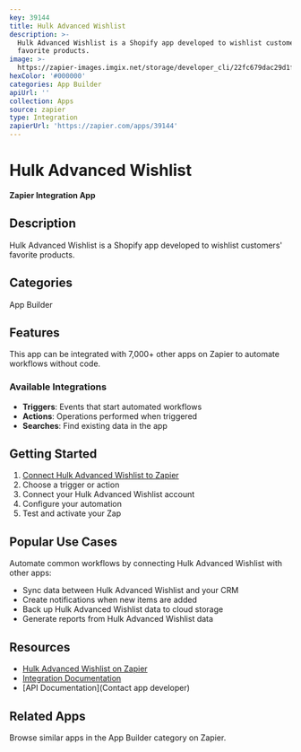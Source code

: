 ```yaml
---
key: 39144
title: Hulk Advanced Wishlist
description: >-
  Hulk Advanced Wishlist is a Shopify app developed to wishlist customers'
  favorite products.
image: >-
  https://zapier-images.imgix.net/storage/developer_cli/22fc679dac29d1f6d4ad1ccfeb376305.png?auto=format%2Ccompress&ixlib=python-3.0.0&q=50
hexColor: '#000000'
categories: App Builder
apiUrl: ''
collection: Apps
source: zapier
type: Integration
zapierUrl: 'https://zapier.com/apps/39144'
---
```

# Hulk Advanced Wishlist

**Zapier Integration App**

## Description

Hulk Advanced Wishlist is a Shopify app developed to wishlist customers' favorite products.

## Categories

App Builder

## Features

This app can be integrated with 7,000+ other apps on Zapier to automate workflows without code.

### Available Integrations

- **Triggers**: Events that start automated workflows
- **Actions**: Operations performed when triggered
- **Searches**: Find existing data in the app

## Getting Started

1. [Connect Hulk Advanced Wishlist to Zapier](https://zapier.com/apps/39144)
2. Choose a trigger or action
3. Connect your Hulk Advanced Wishlist account
4. Configure your automation
5. Test and activate your Zap

## Popular Use Cases

Automate common workflows by connecting Hulk Advanced Wishlist with other apps:

- Sync data between Hulk Advanced Wishlist and your CRM
- Create notifications when new items are added
- Back up Hulk Advanced Wishlist data to cloud storage
- Generate reports from Hulk Advanced Wishlist data

## Resources

- [Hulk Advanced Wishlist on Zapier](https://zapier.com/apps/39144)
- [Integration Documentation](https://zapier.com/apps/39144/integrations)
- [API Documentation](Contact app developer)

## Related Apps

Browse similar apps in the App Builder category on Zapier.
